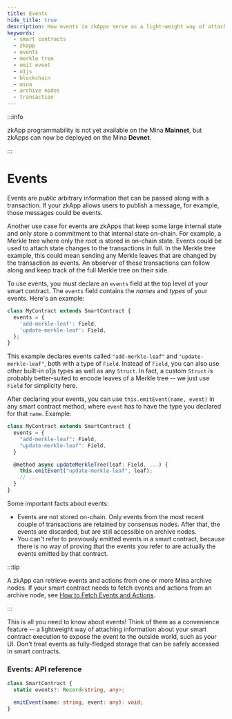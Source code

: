 ```yaml
---
title: Events
hide_title: true
description: How events in zkApps serve as a light-weight way of attaching information about your smart contract execution, use cases of events, and how to declare and emit events.
keywords:
  - smart contracts
  - zkapp
  - events
  - merkle tree
  - emit event
  - o1js
  - blockchain
  - mina
  - archive nodes
  - transaction
---
```


:::info

zkApp programmability is not yet available on the Mina **Mainnet**, but zkApps can now be deployed on the Mina **Devnet**.

:::

# Events

Events are _public_ arbitrary information that can be passed along with a transaction. If your zkApp allows users to publish a message, for example, those messages could be events.

Another use case for events are zkApps that keep some large internal state and only store a commitment to that internal state on-chain. For example, a Merkle tree where only the root is stored in on-chain state. Events could be used to attach state changes to the transactions in full. In the Merkle tree example, this could mean sending any Merkle leaves that are changed by the transaction as events. An observer of these transactions can follow along and keep track of the full Merkle tree on their side.

To use events, you must declare an `events` field at the top level of your smart contract. The `events` field contains the _names_ and _types_ of your events. Here's an example:

```ts
class MyContract extends SmartContract {
  events = {
    'add-merkle-leaf': Field,
    'update-merkle-leaf': Field,
  };
}
```

This example declares events called `"add-merkle-leaf"` and `"update-merkle-leaf"`, both with a type of `Field`. Instead of `Field`, you can also use other built-in o1js types as well as any `Struct`. In fact, a custom `Struct` is probably better-suited to encode leaves of a Merkle tree -- we just use `Field` for simplicity here.

After declaring your events, you can use `this.emitEvent(name, event)` in any smart contract method, where `event` has to have the type you declared for that `name`. Example:

```ts
class MyContract extends SmartContract {
  events = {
    "add-merkle-leaf": Field,
    "update-merkle-leaf": Field,
  }

  @method async updateMerkleTree(leaf: Field, ...) {
    this.emitEvent("update-merkle-leaf", leaf);
    // ...
  }
}
```

Some important facts about events:

- Events are not stored on-chain. Only events from the most recent couple of transactions are retained by consensus nodes. After that, the events are discarded, but are still accessible on archive nodes. 
- You can't refer to previously emitted events in a smart contract, because there is no way of proving that the events you refer to are actually the events emitted by that contract.

:::tip

A zkApp can retrieve events and actions from one or more Mina archive nodes. If your smart contract needs to fetch events and actions from an archive node, see [How to Fetch Events and Actions](fetch-events-and-actions).

:::

This is all you need to know about events! Think of them as a convenience feature -- a lightweight way of attaching information about your smart contract execution to expose the event to the outside world,  such as your UI. Don't treat events as fully-fledged storage that can be safely accessed in smart contracts.

### Events: API reference

```ts
class SmartContract {
  static events?: Record<string, any>;

  emitEvent(name: string, event: any): void;
}
```

